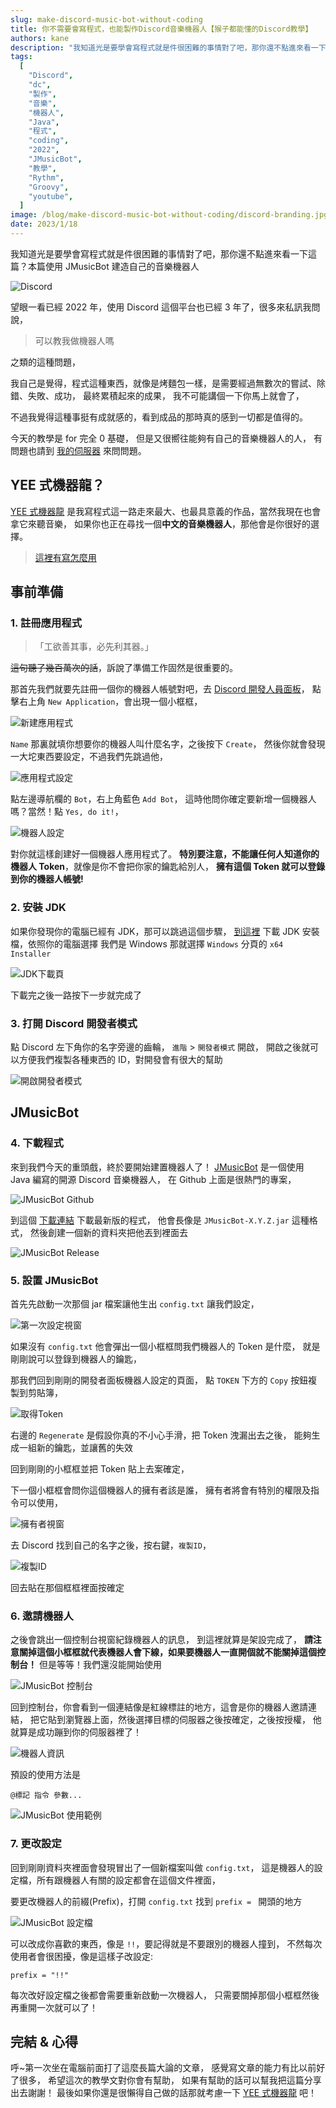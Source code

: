 ```yaml
---
slug: make-discord-music-bot-without-coding
title: 你不需要會寫程式，也能製作Discord音樂機器人【猴子都能懂的Discord教學】
authors: kane
description: "我知道光是要學會寫程式就是件很困難的事情對了吧，那你還不點進來看一下這篇？今天的教學是for完全0基礎，但是又很嚮往能夠製作出自己的機器人的人，本篇使用JMusicBot建造自己的音樂機器人"
tags:
  [
    "Discord",
    "dc",
    "製作",
    "音樂",
    "機器人",
    "Java",
    "程式",
    "coding",
    "2022",
    "JMusicBot",
    "教學",
    "Rythm",
    "Groovy",
    "youtube",
  ]
image: /blog/make-discord-music-bot-without-coding/discord-branding.jpg
date: 2023/1/18
---
```



我知道光是要學會寫程式就是件很困難的事情對了吧，那你還不點進來看一下這篇？本篇使用 JMusicBot 建造自己的音樂機器人

![Discord](@static/blog/make-discord-music-bot-without-coding/discord-branding.jpg)

望眼一看已經 2022 年，使用 Discord 這個平台也已經 3 年了，很多來私訊我問說，

> 可以教我做機器人嗎

之類的這種問題，

我自己是覺得，程式這種東西，就像是烤麵包一樣，是需要經過無數次的嘗試、除錯、失敗、成功，
最終累積起來的成果， 我不可能講個一下你馬上就會了，

不過我覺得這種事挺有成就感的，看到成品的那時真的感到一切都是值得的。

今天的教學是 for 完全 0 基礎， 但是又很嚮往能夠有自己的音樂機器人的人，
有問題也請到 [我的伺服器](https://discord.gg/ct2ufag) 來問問題。

## YEE 式機器龍？

[YEE 式機器龍](https://yeecord.com/) 是我寫程式這一路走來最大、也最具意義的作品，當然我現在也會拿它來聽音樂，
如果你也正在尋找一個**中文的音樂機器人**，那他會是你很好的選擇。

> [這裡有寫怎麼用](/blog/how-to-invite-bot/)

<Adsense />

## 事前準備

### 1. 註冊應用程式

> 「工欲善其事，必先利其器。」

~~這句聽了幾百萬次的話~~，訴說了準備工作固然是很重要的。

那首先我們就要先註冊一個你的機器人帳號對吧，去 [Discord 開發人員面板](https://discord.com/developers/applications)，
點擊右上角 `New Application`，會出現一個小框框，

![新建應用程式](@static/blog/make-discord-music-bot-without-coding/new-application.png)

`Name` 那裏就填你想要你的機器人叫什麼名字，之後按下 `Create`，
然後你就會發現一大坨東西要設定，不過我們先跳過他，

![應用程式設定](@static/blog/make-discord-music-bot-without-coding/app.jpeg)

點左邊導航欄的 `Bot`，右上角藍色 `Add Bot`，
這時他問你確定要新增一個機器人嗎？當然！點 `Yes, do it!`，

![機器人設定](@static/blog/make-discord-music-bot-without-coding/bot.png)

對你就這樣創建好一個機器人應用程式了。
**特別要注意，不能讓任何人知道你的機器人 Token**，就像是你不會把你家的鑰匙給別人，
**擁有這個 Token 就可以登錄到你的機器人帳號!**

<Adsense />

### 2. 安裝 JDK

如果你發現你的電腦已經有 JDK，那可以跳過這個步驟，
[到這裡](https://www.oracle.com/java/technologies/downloads/) 下載 JDK 安裝檔，依照你的電腦選擇
我們是 Windows 那就選擇 `Windows` 分頁的 `x64 Installer`

![JDK下載頁](@static/blog/make-discord-music-bot-without-coding/jdk.png)

下載完之後一路按下一步就完成了

### 3. 打開 Discord 開發者模式

點 Discord 左下角你的名字旁邊的齒輪， `進階` > `開發者模式` 開啟，
開啟之後就可以方便我們複製各種東西的 ID，對開發會有很大的幫助

![開啟開發者模式](@static/blog/make-discord-music-bot-without-coding/enable-dev-mode.png)

<Adsense />

## JMusicBot

### 4. 下載程式

來到我們今天的重頭戲，終於要開始建置機器人了！
[JMusicBot](https://github.com/jagrosh/MusicBot) 是一個使用 Java 編寫的開源 Discord 音樂機器人， 在 Github 上面是很熱門的專案，

![JMusicBot Github](@static/blog/make-discord-music-bot-without-coding/jmusicbot-github.png)

到這個 [下載連結](https://github.com/jagrosh/MusicBot/releases/latest) 下載最新版的程式，
他會長像是 `JMusicBot-X.Y.Z.jar` 這種格式，
然後創建一個新的資料夾把他丟到裡面去

![JMusicBot Release](@static/blog/make-discord-music-bot-without-coding/jmusicbot-download.png)

<Adsense />

### 5. 設置 JMusicBot

首先先啟動一次那個 jar 檔案讓他生出 `config.txt` 讓我們設定，

![第一次設定視窗](@static/blog/make-discord-music-bot-without-coding/first-prompt.png)

如果沒有 `config.txt` 他會彈出一個小框框問我們機器人的 Token 是什麼，
就是剛剛說可以登錄到機器人的鑰匙，

那我們回到剛剛的開發者面板機器人設定的頁面，
點 `TOKEN` 下方的 `Copy` 按鈕複製到剪貼簿，

![取得Token](@static/blog/make-discord-music-bot-without-coding/get-token.png)

右邊的 `Regenerate` 是假設你真的不小心手滑，把 Token 洩漏出去之後，
能夠生成一組新的鑰匙，並讓舊的失效

回到剛剛的小框框並把 Token 貼上去案確定，

<Adsense />

下一個小框框會問你這個機器人的擁有者該是誰，
擁有者將會有特別的權限及指令可以使用，

![擁有者視窗](@static/blog/make-discord-music-bot-without-coding/owner-prompt.png)

去 Discord 找到自己的名字之後，按右鍵，`複製ID`，

![複製ID](@static/blog/make-discord-music-bot-without-coding/get-your-id.png)

回去貼在那個框框裡面按確定

### 6. 邀請機器人

之後會跳出一個控制台視窗紀錄機器人的訊息，
到這裡就算是架設完成了，
**請注意關掉這個小框框就代表機器人會下線，如果要機器人一直開個就不能關掉這個控制台！**
但是等等！我們還沒能開始使用

![JMusicBot 控制台](@static/blog/make-discord-music-bot-without-coding/console.png)

回到控制台，你會看到一個連結像是紅線標註的地方，這會是你的機器人邀請連結，
把它貼到瀏覽器上面，然後選擇目標的伺服器之後按確定，之後按授權，
他就算是成功蹦到你的伺服器裡了！

![機器人資訊](@static/blog/make-discord-music-bot-without-coding/bot-info.png)

預設的使用方法是

```
@標記 指令 參數...
```

![JMusicBot 使用範例](@static/blog/make-discord-music-bot-without-coding/example.png)

<Adsense />

### 7. 更改設定

回到剛剛資料夾裡面會發現冒出了一個新檔案叫做 `config.txt`，
這是機器人的設定檔，所有跟機器人有關的設定都會在這個文件裡面，

要更改機器人的前綴(Prefix)，打開 `config.txt` 找到 `prefix = ` 開頭的地方

![JMusicBot 設定檔](@static/blog/make-discord-music-bot-without-coding/config-prefix.png)

可以改成你喜歡的東西，像是 `!!`，要記得就是不要跟別的機器人撞到，
不然每次使用者會很困擾，像是這樣子改設定:

```
prefix = "!!"
```

每次改好設定檔之後都會需要重新啟動一次機器人，
只需要關掉那個小框框然後再重開一次就可以了！

<Adsense />

## 完結 & 心得

呼~第一次坐在電腦前面打了這麼長篇大論的文章，
感覺寫文章的能力有比以前好了很多，
希望這次的教學文對你會有幫助，
如果有幫助的話可以幫我把這篇分享出去謝謝！
最後如果你還是很懶得自己做的話那就考慮一下 [YEE 式機器龍](/docs/) 吧！
